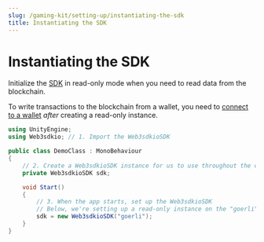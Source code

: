 ```yaml
---
slug: /gaming-kit/setting-up/instantiating-the-sdk
title: Instantiating the SDK
---
```



# Instantiating the SDK

Initialize the [SDK](/unity/Web3sdkioSDK) in read-only mode when you need to read data from the blockchain.

To write transactions to the blockchain from a wallet, you need to [connect to a wallet](/gaming-kit/setting-up/connect-wallets) _after_
creating a read-only instance.

```csharp
using UnityEngine;
using Web3sdkio; // 1. Import the Web3sdkioSDK

public class DemoClass : MonoBehaviour
{
    // 2. Create a Web3sdkioSDK instance for us to use throughout the class
    private Web3sdkioSDK sdk;

    void Start()
    {
        // 3. When the app starts, set up the Web3sdkioSDK
        // Below, we're setting up a read-only instance on the "goerli" test network.
        sdk = new Web3sdkioSDK("goerli");
    }
}
```
